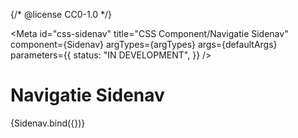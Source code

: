 {/* @license CC0-1.0 */}


<Meta
  id="css-sidenav"
  title="CSS Component/Navigatie Sidenav"
  component={Sidenav}
  argTypes={argTypes}
  args={defaultArgs}
  parameters={{
    status: "IN DEVELOPMENT",
  }}
/>

# Navigatie Sidenav

<Canvas>
  <Story name="Default" args={exampleArgs}>
    {Sidenav.bind({})}
  </Story>
</Canvas>

<ArgsTable story="Default" />
